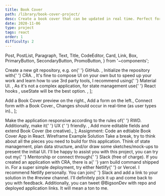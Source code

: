 ```yaml
---
title: Book Cover
path: /library/book-cover-project/
desc: Create a book cover that can be updated in real time. Perfect for beginners in React.
date: 2020-11-06
type: project
tags: react
order: 1
difficulty: 2
---
```



  Post,
  PostList,
  Paragraph,
  Text,
  Title,
  CodeEditor,
  Card,
  Link,
  Box,
  PrimaryButton,
  SecondaryButton,
  PromoButton,
} from '~components';

  <Text>
    Create a new git repository, e.g. on{' '}
    <Link href="http://github.com/">GitHub</Link>.
  </Text>,
  <Text>
    Initialize the repository with{' '}
    <Link href="https://create-react-app.dev/">CRA</Link>.
  </Text>,
  <Text>
    It's fine to compose UI on your own but to speed up your work and learn how
    to use 3rd party tools, I recommend using{' '}
    <Link href="https://material-ui.com/">Material UI</Link>.
  </Text>,
  <Text>
    As it's not a complex application, for state management use{' '}
    <Link href="https://reactjs.org/docs/hooks-reference.html">
      React hooks
    </Link>
    , <Link href="https://reactjs.org/docs/hooks-reference.html#usestate">
      useState
    </Link> will be the best option.
  </Text>,
];

  <Text>Add a Book Cover preview on the right.</Text>,
  <Text>Add a form on the left.</Text>,
  <Text>Connect form with a Book Cover.</Text>,
  <Text>Changes should occur in real-time (as user types in).</Text>,
];

  <Text>
    Make the application responsive according to the rules of{' '}
    <Link href="https://web.dev/responsive-web-design-basics/">RWD</Link>.
    Additionally, make it{' '}
    <Link href="https://www.interaction-design.org/literature/topics/ux-design">
      UX
    </Link>{' '}
    friendly.
  </Text>,
  <Text>Add more editable fields and extend Book Cover (be creative).</Text>,
];

<Post>
  <Card title="About this project">
    <Paragraph align="center">
      <Box mb={5}>
        <Text strong>Assignment:</Text> Code an edtiable Book Cover App in
        React.
      </Box>
      <Row gutter={[16, 16]} justify="center">
        <Col>
          <Link href="https://www.figma.com/file/wcTJcE0Foi1u3cTkV347Xx/Wireframes?node-id=264176%3A1851">
            <SecondaryButton size="small">Wireframe</SecondaryButton>
          </Link>
        </Col>
        <Col>
          <Link href="https://relaxed-wing-eb4d99.netlify.app/">
            <SecondaryButton size="small">Example</SecondaryButton>
          </Link>
        </Col>
        <Col>
          <Link href="https://github.com/bigsondev/book-cover">
            <SecondaryButton size="small">Solution</SecondaryButton>
          </Link>
        </Col>
      </Row>
    </Paragraph>
  </Card>
  <Title level={3}>Project Requirements</Title>
  <PostList data={projectRequirements} />
  <Title level={3}>Fundamental Features</Title>
  <PostList data={mustHaveFeatures} />
  <Title level={3}>Additional Features</Title>
  <PostList data={additionalFeatures} />
  <Title level={3}>Stuck, can't progress?</Title>
  <Paragraph>
    Take a break, try to think about all the pieces you need to build for this
    application. Think of state management, plan data structure, and/or draw
    some sketches/mock-ups to present the initial UI. I'll be happy to assist
    you with this project, you can try out my{' '}
    <GatsbyLink to="/mentorship/#bigsondev-offer">Mentorship</GatsbyLink> or
    connect through{' '}
    <GatsbyLink to="/start-here/#bigsondev-slack">Slack</GatsbyLink> (free of
    charge).
  </Paragraph>
  <Title level={3}>Building & Deploying</Title>
  <Paragraph>
    If you created an application with CRA, there is a{' '}
    <Text code>yarn build</Text> command shipped in. For a super simple
    deployment, try either <Link href="https://www.netlify.com/">Netlify</Link>{' '}
    or <Link href="https://vercel.com/">Vercel</Link>. I recommend Netlify
    personally.
  </Paragraph>
  <Title level={3}>Share your solution</Title>
  <Paragraph>
    You can join{' '}
    <GatsbyLink to="/start-here/#bigsondev-slack">Slack</GatsbyLink> and add a
    link to your solution in the <Text strong>#review</Text> channel. I'll
    definitely pick it up and come back to you with feedback. Additionally, you
    can tweet <Link href="https://twitter.com/BigsonDev">@BigsonDev</Link> with
    repo and deployed application links. It will mean a ton to me.
  </Paragraph>
</Post>
